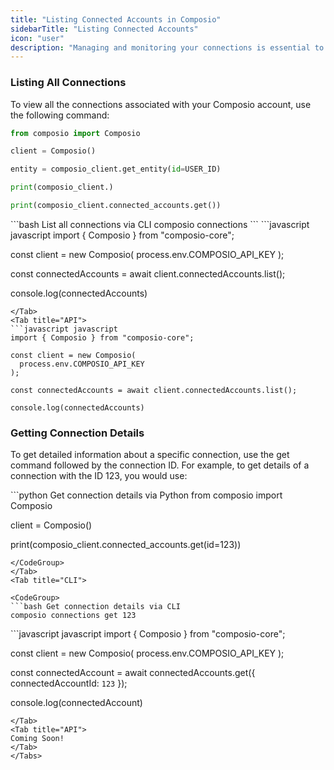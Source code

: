 ```yaml
---
title: "Listing Connected Accounts in Composio"
sidebarTitle: "Listing Connected Accounts"
icon: "user"
description: "Managing and monitoring your connections is essential to show your users what integrations they have connected."
---
```


### Listing All Connections
To view all the connections associated with your Composio account, use the following command:
<Tabs>
<Tab title="Python">
<CodeGroup>
```python List all connections via Python
from composio import Composio

client = Composio()

entity = composio_client.get_entity(id=USER_ID)

print(composio_client.)

print(composio_client.connected_accounts.get())
```
</CodeGroup>
</Tab>
<Tab title="CLI">
<CodeGroup>
```bash List all connections via CLI
composio connections
```
</CodeGroup>
</Tab>
<Tab title="JS">
```javascript javascript
import { Composio } from "composio-core";

const client = new Composio(
  process.env.COMPOSIO_API_KEY
);

const connectedAccounts = await client.connectedAccounts.list();

console.log(connectedAccounts)
```
</Tab>
<Tab title="API">
```javascript javascript    
import { Composio } from "composio-core";

const client = new Composio(
  process.env.COMPOSIO_API_KEY
);

const connectedAccounts = await client.connectedAccounts.list();

console.log(connectedAccounts)
```
</Tab>
</Tabs>


### Getting Connection Details
To get detailed information about a specific connection, use the get command followed by the connection ID. For example, to get details of a connection with the ID 123, you would use:

<Tabs>
<Tab title="Python">
<CodeGroup>
```python Get connection details via Python
from composio import Composio

client = Composio()

print(composio_client.connected_accounts.get(id=123))
```
</CodeGroup>
</Tab>
<Tab title="CLI">

<CodeGroup>
```bash Get connection details via CLI
composio connections get 123
```
</CodeGroup>
</Tab>
<Tab title="JS">
```javascript javascript
import { Composio } from "composio-core";

const client = new Composio(
  process.env.COMPOSIO_API_KEY
);

const connectedAccount = await connectedAccounts.get({ connectedAccountId: `123` });

console.log(connectedAccount)
```
</Tab>
<Tab title="API">
Coming Soon! 
</Tab>
</Tabs>
